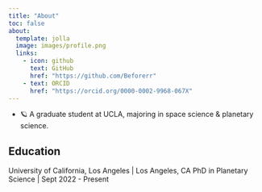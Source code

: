 ```yaml
---
title: "About"
toc: false
about:
  template: jolla
  image: images/profile.png
  links: 
    - icon: github
      text: GitHub
      href: "https://github.com/Beforerr"
    - text: ORCID
      href: "https://orcid.org/0000-0002-9968-067X"
---
```


- 🪐 A graduate student at UCLA, majoring in space science & planetary science.

## Education

University of California, Los Angeles | Los Angeles, CA
PhD in Planetary Science | Sept 2022 - Present
